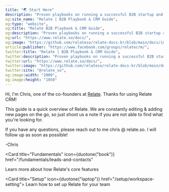 ```yaml
---
title: "🌏 Start Here"
description: "Proven playbooks on running a successful B2B startup and guide on how to use a CRM.",
og:site_name: "Relate | B2B Playbook & CRM Guide",
og:type: "website",
og:title: "Relate B2B Playbook & CRM Guide",
og:description: "Proven playbooks on running a successful B2B startup and guide on how to use a CRM.",
og:url: "https://www.relate.so/docs/",
og:image: "https://github.com/relateso/relate-docs-kr/blob/main/docs/images/og-image-docs.png",
article:publisher: "https://www.facebook.com/groups/relatecrm/",
twitter:title: "Relate | B2B Playbook & CRM Guide",
twitter:description: "Proven playbooks on running a successful B2B startup and guide on how to use a CRM.",
twitter:url: "https://www.relate.so/docs/",
twitter:image: "https://github.com/relateso/relate-docs-kr/blob/main/docs/images/og-image-docs.png",
twitter:site: "@relate_so",
og:image:width: "2000",
og:image:height: "1050"
---
```


Hi, I'm Chris, one of the co-founders at [Relate](https://www.relate.so/). Thanks for using Relate CRM!

This guide is a quick overview of Relate. We are constantly editing & adding new pages on the go, so just shoot us a note if you are not able to find what you're looking for.

If you have any questions, please reach out to me chris @ relate.so. I will follow up as soon as possible!

\-Chris

<Card
  title="Fundamentals"
  icon={duotone("book")}
  href="/fundamentals/leads-and-contacts"
>
  Learn more about how Relate's core features
</Card>

<Card title="Setup" icon={duotone("laptop")} href="/setup/workspace-setting">
  Learn how to set up Relate for your team
</Card>
